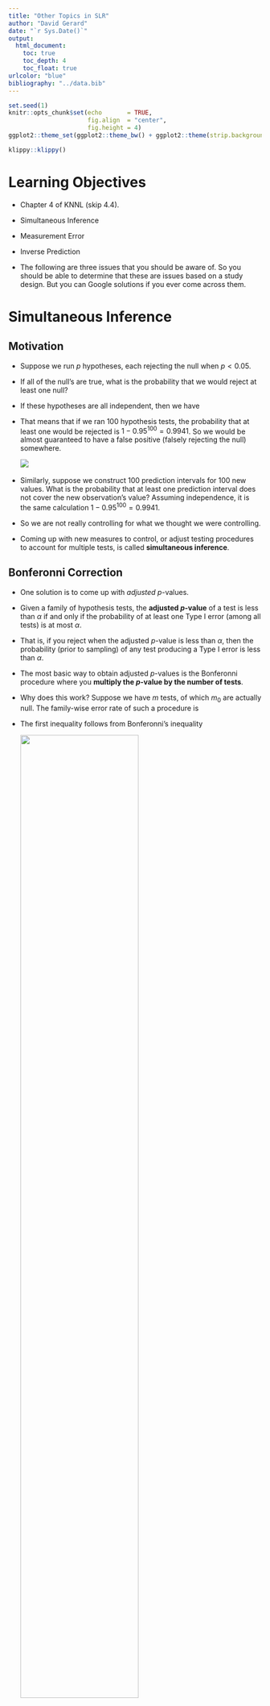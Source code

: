 ```yaml
---
title: "Other Topics in SLR"
author: "David Gerard"
date: "`r Sys.Date()`"
output:  
  html_document:
    toc: true
    toc_depth: 4
    toc_float: true
urlcolor: "blue"
bibliography: "../data.bib"
---
```


```r
set.seed(1)
knitr::opts_chunk$set(echo       = TRUE, 
                      fig.align  = "center",
                      fig.height = 4)
ggplot2::theme_set(ggplot2::theme_bw() + ggplot2::theme(strip.background = ggplot2::element_rect(fill = "white")))
```

```r
klippy::klippy()
```

# Learning Objectives

- Chapter 4 of KNNL (skip 4.4).
- Simultaneous Inference
- Measurement Error
- Inverse Prediction

- The following are three issues that you should be aware of. So you should be able to determine that these are issues based on a study design. But you can Google solutions if you ever come across them.

# Simultaneous Inference

## Motivation

- Suppose we run $p$ hypotheses, each rejecting the null when $p < 0.05$.

- If all of the null's are true, what is the probability that we would reject at least one null?

- If these hypotheses are all independent, then we have
    \begin{align}
    Pr(\text{at least one reject }|\text{ all null}) &= 1 - Pr(\text{no reject }|\text{ all null})\\
    &=1 - 0.95^p
    \end{align}
    
- That means that if we ran 100 hypothesis tests, the probability that at least one would be rejected is $1 - 0.95^{100} = 0.9941$. So we would be almost guaranteed to have a false positive (falsely rejecting the null) somewhere.

  ![](https://imgs.xkcd.com/comics/significant.png)\ 

- Similarly, suppose we construct 100 prediction intervals for 100 new values. What is the probability that at least one prediction interval does not cover the new observation's value? Assuming independence, it is the same calculation $1 - 0.95^{100} = 0.9941$.

- So we are not really controlling for what we thought we were controlling. 

- Coming up with new measures to control, or adjust testing procedures to account for multiple tests, is called **simultaneous inference**.

## Bonferonni Correction

- One solution is to come up with *adjusted* $p$-values.

- Given a family of hypothesis tests, the **adjusted $p$-value** of a test is less than $\alpha$ if and only if the probability of at least one Type I error (among all tests) is at most $\alpha$.

- That is, if you reject when the adjusted $p$-value is less than $\alpha$, then the probability (prior to sampling) of any test producing a Type I error is less than $\alpha$.

- The most basic way to obtain adjusted $p$-values is the Bonferonni procedure where you **multiply the $p$-value by the number of tests**.

- Why does this work? Suppose we have $m$ tests, of which $m_0$ are actually null. The family-wise error rate of such a procedure is

    \begin{align}
    &Pr(\text{Type I error among the }m_0\text{ tests})\\
    &= Pr(mp_1 \leq \alpha \text{ or } mp_2\leq\alpha \text{ or } \cdots \text{ or } mp_{m_0}\leq \alpha)\\
    &= Pr(p_1 \leq \alpha/m \text{ or } p_2\leq\alpha/m \text{ or } \cdots \text{ or } p_{m_0}\leq \alpha/m)\\
    &\leq Pr(p_1 \leq \alpha/m) + Pr(p_2 \leq \alpha/m) + \cdots + Pr(p_{m_0} \leq \alpha/m)\\
    &= \alpha/m + \alpha / m + \cdots + \alpha / m~(m_0 \text{summations})\\
    &= m_0\alpha/m\\
    &\leq m\alpha/m\\
    &= \alpha.
    \end{align}
    
- The first inequality follows from Bonferonni's inequality

    ![](./03_figs/bonferroni.png){width=70%}\ 
    
- The Bonferonni confidence interval correction:
    - Recall: confidence intervals of the form: estimate $\pm$ multiplier $\times$ standard error.
    - Before, we used the multiplier `qt(1 - alpha / 2, df)` most often (typically `alpha = 0.05`).
    - The Bonferonni procedure uses `qt(1 - alpha / (2m), df)`, where `m` is the number of tests.

- **Exercise**: Prove that family-wise coverage probability of the above procedure for confidence intervals is at least 0.95. (It's easier to start with just two intervals).
    ```block
    \begin{align}
    Pr(\text{all coverage}) &= 1 - Pr(\text{at least one misses})\\
    &= 1 - Pr(\text{first misses or second misses or }\cdots\text{ or mth misses})\\
    &\geq 1 - \left[Pr(\text{first misses}) + Pr(\text{second misses}) + \cdots + Pr(\text{mth misses})\right]\\
    &= 1 - \left(\alpha / m + \alpha / m + \cdots + \alpha / m \right)\\
    &= 1 - m\alpha / m\\
    &= 1 - \alpha
    \end{align}
    ```

    
- There are more sophisticated methods that work better to construct simultaneous confidence intervals, or run multiple hypothesis tests. You can Google these.

- In R, to obtain adjusted $p$-values, just use the `p.adjust()` function, inserting your vector of $p$-values. The default is a better option than Bonferonni.
    ```r
    p.adjust(p = c(0.1, 0.2, 0.01, 0.05))
    p.adjust(p = c(0.1, 0.2, 0.01, 0.05), method = "bonferroni") ## not as good
    ```

- **Exercise**: At a plumbing supplies company, a consultant studied the relationship between number of work units performed (`work`), and the total variable labor cost in warehouses during a test period (`cost`). The data are presented below. Provide prediction intervals for new warehouses that perform 50, 100, and 150 work units, using a procedure with a family-wise coverage probability of at least 0.9.

    ```r
    library(tidyverse)
    plumb <- tribble(~work, ~cost,
                     20, 114,
                     196, 921,
                     115, 560,
                     50, 245,
                     122, 575,
                     100, 475,
                     33, 138,
                     154, 727,
                     80, 375,
                     147, 670,
                     182, 828,
                     160, 762)
    ```

    ```block
    We should use a level of 1 - 0.1 / (2 * 3) = 0.9833. Otherwise, we use the same procedure as before to obtain prediction intervals.
    ```
    
    ```r
    qplot(x = work, y = cost, data = plumb) +
      geom_smooth(method = "lm", se = FALSE)
    lev <- 1 - 0.1 / (2 * 3)
    lmout <- lm(cost ~ work, data = plumb)
    newdf <- data.frame(work = c(50, 100, 150))
    predict(object = lmout, newdata = newdf, level = lev, interval = "prediction")
    ```
    
# Measurement Error

## Graphical motivation

- Sometimes, we are interested in the relationship between two variables, but we only observe noisy versions of those variables.

- Examples:
    - Suppose a researcher was interested in studying the association between corn yield ($Y$) and soil nitrogen level ($X$). There are two possible sources of errors when measuring nitrogen level. First, a small soil sample is only taken at a single location on a large plot, so this small sample is a noisy estimate of mean nitrogen level on the whole plot. Second, the chemical assay to measure nitrogen level is not 100\% accurate.
    - A research problem I come across often is studying the association between some biological trait ($Y$) and the dosage of an allele at a locus ($X$). These dosages are estimated from read-counts from sequencing assays, and so are not perfectly accurate.

- Suppose there is a strong underlying relationship between $x$ and $y$.
    ```r
    library(tidyverse)
    library(broom)
    library(latex2exp)
    tibble(x = rnorm(100)) %>%
      mutate(y = x + rnorm(n(), sd = 0.2),
             ex = rnorm(n(), sd = 0.5),
             ey = rnorm(n(), sd = 0.5),
             xnew = x + ex,
             ynew = y + ey)->
      df
    
    lmout <- lm(y ~ x, data = df)
    beta1 <- tidy(lmout)$estimate[[2]]
    
    rx <- range(c(df$x, df$xnew))
    ry <- range(c(df$y, df$ynew))
    ggplot(df, aes(x = x, y = y)) +
      geom_point() +
      xlim(rx[[1]], rx[[2]]) +
      ylim(ry[[1]], ry[[2]]) +
      xlab("x") +
      ylab("y") +
      ggtitle(TeX(paste0("$\\hat{\\beta}_1$ = ", round(beta1, digits = 3)))) +
      geom_smooth(method = "lm", se = FALSE)
    ```

## Measurement error for $X$, attenuation

- Let's add noise in the $x$ direction.

    ```r
    ggplot(df, aes(x = x, xend = xnew, y = y, yend = y)) +
      geom_point() +
      geom_segment(arrow = arrow(length = unit(0.05, "inches")), col = 2, alpha = 0.5) +
      xlim(rx[[1]], rx[[2]]) +
      ylim(ry[[1]], ry[[2]]) +
      xlab("x") +
      ylab("y") +
      ggtitle("Adding noise")
    ```
    
- $\hat{\beta}_1$ is now much smaller.

    ```r
    lmout <- lm(y ~ xnew, data = df)
    beta1 <- tidy(lmout)$estimate[[2]]
    ggplot(df, aes(x = xnew, y = y)) +
      geom_point() +
      xlim(rx[[1]], rx[[2]]) +
      ylim(ry[[1]], ry[[2]]) +
      xlab("Noisy x") +
      ylab("y") +
      ggtitle(TeX(paste0("$\\hat{\\beta}_1$ = ", round(beta1, digits = 3)))) +
      geom_smooth(method = "lm", se = FALSE) +
      geom_smooth(mapping = aes(x = x, y = y), method = "lm", se = FALSE, color = 2, lty = 2)
    ```

- Why does this happen? Suppose the *true* underlying relationship is
    \begin{align}
    Y_i &= \beta_0 + \beta_1 X_i + \epsilon_i, ~\epsilon_i \overset{iid}{\sim} N(0, \sigma^2)\\
    X_i^* &= X_i + \delta_i,~\delta_i \overset{iid}{\sim} N(0, \tau^2)
    \end{align}
    
    However, we only observe $X_i^*$, *not* $X_i = X_i^* - \delta_i$. So, converting the true model in terms of $X_i^*$, we have
    \begin{align}
    Y_i &= \beta_0 + \beta_1 X_i + \epsilon_i\\
        &= \beta_0 + \beta_1 (X_i^* - \delta) + \epsilon_i\\
        &= \beta_0 + \beta_1 X_i^* - \beta_1\delta + \epsilon_i\\
        &= \beta_0 + \beta_1 X_i^* + \epsilon^*_i.
    \end{align}
    
    Thus, if we fit the model $E[Y_i] = \beta_0 + \beta_1 X_i^*$, then our error term is $\epsilon^*_i = -\beta_1\delta_i + \epsilon_i$.
    
    Since $\epsilon^*$_i ($=-\beta_1\delta_i + \epsilon_i$) and $X^*$ ($=X_i + \delta_i$) both depend on the value of $\delta_i$, they are *correlated*.
    
    \begin{align}
    cov(X^*, \epsilon^*) &= cov(X_i + \delta_i, -\beta_1\delta_i + \epsilon_i)\\
    &= -\beta_1 cov(\delta_i, \delta_i)\\
    &= -\beta_1 var(\delta_i)\\
    &= -\beta_1\tau^2.
    \end{align}
    
    So, if $\beta_1$ is positive, there is a negative correlation between $X^*_i$ and $\epsilon^*_i$. What this means is that larger values of $X_i^*$ (larger than $\bar{X}^*$) tend to have more negative error terms, while smaller values of $X_i^*$ (smaller than $\bar{X}^*$) tend to have more positive error terms. So this correlation smooshes the line toward horizontal.

- **Exercise**: A researcher was setting up an experiment to test the efficacy of some antibiotic. They then *randomly* assigned petri dishes to obtain different concentrations ($X$) of this antibiotic, and then measured the density of bacteria in each petri dish. Why is this *not* an example of measurement error, even though the antibiotic concentrations were randomly assigned?
    ```block
    The covariates are still known without error. It does not matter that they were generated by a random mechanism.
    ```

## Measurement error for $Y$, nbd

- Adding noise to $y$ changes the estimated $\sigma^2$, **not** the estimated $\beta_1$ (on average).

    ```r
    ggplot(df, aes(x = x, xend = x, y = y, yend = ynew)) +
      geom_point() +
      geom_segment(arrow = arrow(length = unit(0.05, "inches")), col = 2, alpha = 0.5) +
      xlim(rx[[1]], rx[[2]]) +
      ylim(ry[[1]], ry[[2]]) +
      xlab("x") +
      ylab("y") +
      ggtitle("Adding noise")
    ```
    
    ```r
    lmout <- lm(ynew ~ x, data = df)
    beta1 <- tidy(lmout)$estimate[[2]]
    ggplot(df, aes(x = x, y = ynew)) +
      geom_point() +
      xlim(rx[[1]], rx[[2]]) +
      ylim(ry[[1]], ry[[2]]) +
      xlab("x") +
      ylab("Noisy y") +
      ggtitle(TeX(paste0("$\\hat{\\beta}_1$ = ", round(beta1, digits = 3)))) +
      geom_smooth(method = "lm", se = FALSE)
    ```
    
- Mathematically, what is going on is:
    \begin{align}
    Y_i^* &= Y_i + \delta_i\\
    Y_i &= \beta_0 + \beta_1 X_i + \epsilon_i\\
    \Rightarrow Y_i^* - \delta_i &= \beta_0 + \beta_1 X_i + \epsilon_i\\
    \Rightarrow Y_i^* &= \beta_0 + \beta_1 X_i + \delta_i + \epsilon_i\\
    \Rightarrow Y_i^* &= \beta_0 + \beta_1 X_i + \epsilon_i^*\\
    \end{align}   
    
    The reason why this is OK, is that $\epsilon_i^*$ is not correlated with the observed predictor variables, unlike the previous section, so it does *not* smoosh the line toward horizontal.

## Berkson model: set $X^*$, nbd even if $X$ is noisy

- To add even more confusion here, suppose that we precisely set $X^*$, but the true value of $X$ might vary from this precisely set value. Then everything turns out to be OK.

- Examples:
    - You set the temperature on an experiment, but the temperature might vary from your setting.
    - You set the pressure according to a gauge, but the pressure might vary from this.

- *Previously*, we had
    $$
    X_i^* = X_i + \delta_i
    $$
    *Now*, we have 
    $$
    X_i = X_i^* + \delta_i
    $$
    This new situation is called a **Berkson Model** and does not pose issues to OLS.
    
- Why? As before, what we have is a modified model
    \begin{align}
    Y_i &= \beta_0 + \beta_1 X_i^* + \epsilon_i^*.
    \end{align}
    However, because the $X_i^*$'s were fixed by us, they are constants and so must be uncorrelated with the $\epsilon_i^*$'s.
    
- Graphical demonstration
    ```r
    tibble(x_star = rep(c(1, 3, 5, 7, 9), each = 20)) %>%
      mutate(ex = rnorm(n(), sd = 0.5),
             x = x_star + ex,
             y = x + rnorm(n(), sd = 0.2)) ->
      df
    
    lm_xstar <- lm(y ~ x_star, data = df)
    beta1_star <- tidy(lm_xstar)$estimate[[2]]
    lm_x <- lm(y ~ x, data = df)
    beta1 <- tidy(lm_x)$estimate[[2]]
    
    xmin <- min(df$x)
    xmax <- max(df$x)
    
    ggplot(data = df, mapping = aes(x = x_star, y = y)) +
      geom_point() +
      xlim(xmin, xmax) +
      geom_smooth(method = "lm", se = FALSE) +
      ggtitle(TeX(paste0("$\\hat{\\beta}_1 = $", round(beta1_star, digits = 3))))
    
    ggplot(data = df, mapping = aes(x = x, y = y)) +
      geom_point() +
      geom_point(mapping = aes(x = x_star, y = y), color = 2, alpha = 1/3) +
      xlim(xmin, xmax) +
      geom_smooth(method = "lm", se = FALSE) +
      ggtitle(TeX(paste0("$\\hat{\\beta}_1 = $", round(beta1, digits = 3)))) +
      geom_segment(mapping = aes(x = x_star, xend = x, y = y, yend = y), alpha = 1/4)
    ```

- **Exercise**: Each of the following describes a possible predictor. State whether using that predictor would be an example of a Berkson model versus a "classical error" model.
    1. You want to create the world's best brownies. So you are doing an experiment on how much sugar to add. You use a scale to measure out known pre-set weights of sugar. But you know that your scale is old and not too accurate.
    ```block
    Berkson
    ```
    2. For each batch of brownies, you extract a small crumb at a randomly located position in the batch and send it in for pH analysis. The pH for the sample is accurate, but you worry that you are not getting the average pH of the brownie due to heterogeneous pH throughout the brownie.
    ```block
    Not Berkson
    ```
    3. You choose to vary the temperature of your oven for each batch, but you know your oven is a little fidgety.
    ```block
    Berkson
    ```
    4. You measure the density of the resulting brownies by pushing each with your finger and rating the density on a scale of 1 to 10.
    ```block
    Not Berkson
    ```
    5. You set up a panel to taste test your brownies. To control for brownie savviness, one question asks how frequently the individual eats brownies, but you worry about memory issues.
    ```block
    Not Berkson
    ```
    
- NOTE: What gets you into trouble is when $X_i^*$ is caused by $X_i$. When $X_i$ is caused by $X_i^*$, then we have a Berkson model and no issues. But having $X_i$ be caused by $X_i^*$ does not necessarily imply that we are doing an experiment.

- One example that is Berkson but not a controlled experiment:
    - You are interested in studying the effects of dust exposure on lung disease. You have a group of miners from different mines, but you measure dust within their mines, not the actual level of dust the miners were exposed to. This is Berkson because the dust in the mine causes the dust exposure in the miner, so the proper model is $X_i = X_i^* + \delta_i$.

## Measurement error conclusions:

- To conclude:
    - If your measurements of $y$ are noisy, this is not a problem since that noise gets picked up by the $\epsilon_i$'s.
    - If your measurements of $x$ are noisy and you did not precisely set them, then your regression coefficient estimate of the slope will be "attenuated" toward zero.
    - If your measurements of $x$ are noisy, but you did precisely set them, then you can proceed with OLS as usual.
    
## Final comments

- Measurement error does not effect hypothesis testing as long as you are testing $H_0: \beta_1 = 0$. If you are testing for a different value of $\beta_1$, then it will bias your $p$-values low.
    - Why? If $\beta_1$ actually is 0, then measurement error cannot attenuate estimates of $\beta_1$ closer to 0, because they are already unbiased at 0.
    
- So measurement error is important for *estimation*, not *hypothesis testing* (usually).

- You fix the effects of measurement error by having prior knowledge on the measurement error variance ($\tau^2$), typically by having repeat observations at a given $X_i$ (e.g. $X_{i1}^* = X_i + \delta_{i1}$, $X_{i2}^* = X_{i} + \delta_{i2}$, $\ldots$). See @carroll2006measurement for details.

# Inverse Prediction

- Sometimes you do a regression of $Y$ on $X$, but want to predict the value of $X$ that results in a given value of $Y$. This is called **inverse prediction** or, sometimes, **calibration**.
    - i.e. predict $X$ from $Y$.

- Examples:
    1. You have a regression model for how much a drug ($X$) will decrease cholesterol ($Y$). You have a new patient that you want to reduce cholesterol by a certain amount ($Y_{i(new)}$). How much drug should you give them ($X_{i(new))}$?
    2. You have a model for pH of a steer carcass over time. A carcass pH should be about 6 ($Y_{i(new)}$) before freezing. How long should you wait ($X_{i(new)}$)?
    
- This second example comes from the Sleuth 3 package.

    ```r
    library(Sleuth3)
    data("case0702")
    steer <- case0702
    glimpse(steer)
    ```

- We still have the model
    $$
    Y_i = \beta_0 + \beta_1 X_i + \epsilon_i
    $$

- If we have the estimated regression line
    $$
    y = \hat{\beta}_0 + \hat{\beta_1}x
    $$
- Then the predicted value of $X_{i(new)}$ is
    $$
    \hat{X}_{i(new)} = \frac{Y_{i(new)} - \hat{\beta}_0}{\hat{\beta}_1}
    $$

<!-- - The prediction standard error is $s(\text{pred} X)$ where -->
<!--     $$ -->
<!--     s^2(\text{pred} X) = \frac{MSE}{\hat{\beta}_1^2}\left[1 + \frac{1}{n} + \frac{(\hat{X}_{i(new)} - \bar{X})^2}{\sum_{i=1}^n(X_i - \bar{X})^2}\right]  -->
<!--     $$ -->
<!-- - **Exercise**: What happens to the standard error as $\hat{\beta}_1$ gets closer to 0? -->
<!--     ```{block, eval = FALSE, echo = FALSE} -->
<!--     It increases. -->
<!--     ``` -->

<!-- - The 95\% prediction interval for $X_{i(new)}$ is -->
<!--     $$ -->
<!--     \hat{X}_{i(new)} \pm qt(1 - \alpha / 2, n - 2)s(\text{pred}X) -->
<!--     $$ -->
    
- To obtain a 95\% prediction interval, you plot the 95\% prediction bands, draw a horizontal line at the desired $Y_{i(new)}$, then find the values of $X$ that cross those prediction bands.

    ![](./03_figs/inverse_pred.png)\ 

- You interpret the prediction interval still in terms of variability in $Y$ (not $X$). We basically find a region of $X$ values where $Y_{i(new)}$ would be included in the prediction interval. $X$ values outside of this region would not have $Y_{i(new)}$ in the prediction interval.
    
- Why not just regress $X$ on $Y$?
    1. $Y$ is noisy and $X$ is precise (see measurement error section above).
    2. We believe that $X$ might cause $Y$ (should "time" ever be a response variable for anything?)

- Use the the `calibrate()` function from the `{investr}` to do inverse regression in R. (I logged the `Time` variable to correct for issues in the fit of the linear model).
    ```r
    library(investr)
    steer <- mutate(steer, log_Time = log(Time))
    ## always plot data first
    qplot(x = log_Time, y = pH, data = steer) +
      geom_smooth(method = "lm", se = FALSE)
    lmout <- lm(pH ~ log_Time, data = steer)
    cout <- calibrate(object = lmout, y0 = 6)
    cout
    ```
    
    These are the predictions of `log(Time)`. To predict `Time`, we just exponentiate these values.
    
    ```r
    exp(cout$estimate)
    exp(cout$lower)
    exp(cout$upper)
    ```
    
    So we predict that it takes anywhere from 2.9 to 5.1 hours to reach a pH of 6.
    
- **Exercise**: the `crystal` data from the `{investr}` package measures the time (`time`) it takes to grow crystals to a final weight (`weight`) in grams. You can load it in R via
    ```r
    data("crystal")
    glimpse(crystal)
    ```

    How long does it take a crystal to reach 10 g?

    ```r
    ## always plot data first.
    qplot(x = time, y = weight, data = crystal) +
      geom_smooth(method = "lm", se = FALSE)
    lmc <- lm(weight ~ time, data = crystal)
    calibrate(object = lmc, y0 = 10)
    ```

    ```block
    Anywhere from 15.1 hours to 24.9 hours.
    ```

# References

